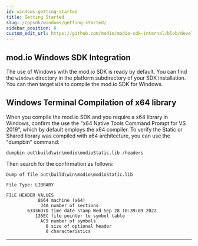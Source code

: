 ```yaml
---
id: windows-getting-started
title: Getting Started
slug: /cppsdk/windows/getting-started/
sidebar_position: 0
custom_edit_url: https://github.com/modio/modio-sdk-internal/blob/develop/platform/win32/doc/getting-started.mdx
---
```


## mod.io Windows SDK Integration

The use of Windows with the mod.io SDK is ready by default. You can find the `windows` directory in the platform subdirectory of your SDK installation.
You can then target `WIN` to compile the mod.io SDK for Windows.

## Windows Terminal Compilation of x64 library

When you compile the mod.io SDK and you require a x64 library in Windows, confirm the use the "x64 Native Tools Command Prompt for VS 2019", which by default employs the x64 compiler. To verify the Static or Shared library was compiled with x64 architecture, you can use the "dumpbin" command:
```
dumpbin out\build\win\modio\modioStatic.lib /headers
```
Then search for the confirmation as follows:
```
Dump of file out\build\win\modio\modioStatic.lib

File Type: LIBRARY

FILE HEADER VALUES
            8664 machine (x64)
             34A number of sections
        63336D7D time date stamp Wed Sep 28 10:39:09 2022
           136EC file pointer to symbol table
             AC9 number of symbols
               0 size of optional header
               0 characteristics
```

---